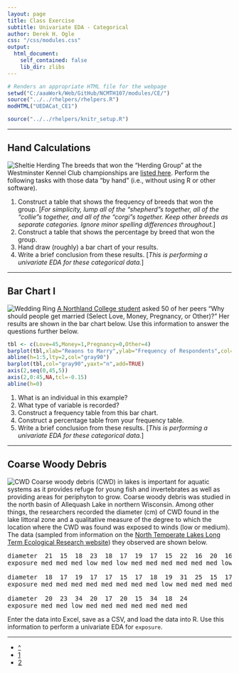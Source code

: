 ```yaml
---
layout: page
title: Class Exercise
subtitle: Univariate EDA - Categorical
author: Derek H. Ogle
css: "/css/modules.css"
output:
  html_document:
    self_contained: false
    lib_dir: zlibs
---
```


```r
# Renders an appropriate HTML file for the webpage
setwd("C:/aaaWork/Web/GitHub/NCMTH107/modules/CE/")
source("../../rhelpers/rhelpers.R")
modHTML("UEDACat_CE1")
```

```r
source("../../rhelpers/knitr_setup.R")
```

----

## Hand Calculations
<img src="zimgs/sheltie-herding.jpg" alt="Sheltie Herding" class="img-right">
The breeds that won the "Herding Group" at the Westminster Kennel Club championships are [listed here](http://www.westminsterkennelclub.org/about-sensation/history/herding-group-winners/). Perform the following tasks with those data "by hand" (i.e., without using R or other software).

1. Construct a table that shows the frequency of breeds that won the group. [*For simplicity, lump all of the "shepherd"s together, all of the "collie"s together, and all of the "corgi"s together. Keep other breeds as separate categories. Ignore minor spelling differences throughout.*]
1. Construct a table that shows the percentage by breed that won the group.
1. Hand draw (roughly) a bar chart of your results.
1. Write a brief conclusion from these results. [*This is performing a univariate EDA for these categorical data.*]

----

## Bar Chart I
<img src="http://derekogle.com/NCMTH107/modules/CE/zimgs/weddingring.jpg" alt="Wedding Ring" class="img-right">
[A Northland College student](../resources/past-projects/F07_Brilla.pdf) asked 50 of her peers "Why should people get married (Select Love, Money, Pregnancy, or Other)?"  Her results are shown in the bar chart below. Use this information to answer the questions further below.

```r
tbl <- c(Love=45,Money=1,Pregnancy=0,Other=4)
barplot(tbl,xlab="Reaons to Marry",ylab="Frequency of Respondents",col="gray90",yaxt="n")
abline(h=1:5,lty=2,col="gray90")
barplot(tbl,col="gray90",yaxt="n",add=TRUE)
axis(2,seq(0,45,5))
axis(2,0:45,NA,tcl=-0.15)
abline(h=0)
```

1. What is an individual in this example?
1. What type of variable is recorded?
1. Construct a frequency table from this bar chart.
1. Construct a percentage table from your frequency table.
1. Write a brief conclusion from these results. [*This is performing a univariate EDA for these categorical data.*]

----

## Coarse Woody Debris
<img src="zimgs/cwd2.jpg" alt="CWD" class="img-right">
Coarse woody debris (CWD) in lakes is important for aquatic systems as it provides refuge for young fish and invertebrates as well as providing areas for periphyton to grow. Coarse woody debris was studied in the north basin of Allequash Lake in northern Wisconsin. Among other things, the researchers recorded the diameter (cm) of CWD found in the lake littoral zone and a qualitative measure of the degree to which the location where the CWD was found was exposed to winds (low or medium). The data (sampled from information on the [North Temperate Lakes Long Term Ecological Research website](https://lter.limnology.wisc.edu/datacatalog/search)) they observed are shown below.

<pre>
diameter  21  15  18  23  18  17  19  17  15  22  16  20  16  17  18  15  16  24  24  23
exposure med med med low med low med med med med med med low med med med med low med med

diameter  18  17  19  17  17  15  17  18  19  31  25  15  17  34  16  18  19  15  16  15
exposure med med med med med med med med low med med med med low low med med med low med

diameter  20  23  34  20  17  20  15  34  18  24
exposure med med low med med med med med med med
</pre>

Enter the data into Excel, save as a CSV, and load the data into R. Use this information to perform a univariate EDA for `exposure`.

----

<div class="text-center">
<ul class="pagination pagination-lg">
  <li><a href="../UEDACat.html">^</a></li>
  <li class="active"><a href="#">1</a></li>
  <li><a href="UEDACat_CE2.html">2</a></li>
</ul>
